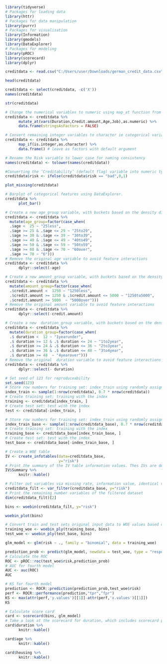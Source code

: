 ```{r}
library(tidyverse)
# Packages for loading data
library(httr)
# Packages for data manipulation
library(purrr)
# Packages for visualisation
library(Information)
library(gmodels)
library(DataExplorer)
# Packages for modeling
library(pROC)
library(scorecard)
library(dplyr)

```
```{r}
creditdata <- read.csv("C:/Users/user/Downloads/german_credit_data.csv")

```
```{r}
head(creditdata)

```
```{r}
creditdata <- select(creditdata, -c('X'))
names(creditdata)
```
```{r}
str(creditdata)
```



```{r}
# Change the numerical variables to numeric using map_at function from purrr R package
creditdata <- creditdata %>% 
      mutate_at(vars(Duration,Credit.amount,Age,Job),as.numeric) %>% 
      data.frame(stringsAsFactors = FALSE)

# Convert remaining integer variables to character ie categorical variables using map_if function from purrr R package
creditdata <- creditdata %>% 
      map_if(is.integer,as.character) %>% 
      data.frame() # leave as factors with default argument

# Rename the Risk variable to lower case for naming consistency
names(creditdata) <- tolower(names(creditdata))

```

```{r}

#Converting the ‘Creditability’ (default flag) variable into numeric type
creditdata$risk <- ifelse(creditdata$risk == "bad",0,1)

```

```{r}
plot_missing(creditdata)

```


```{r}
# Barplot of categorical features using DataExplorer.
creditdata %>%
      plot_bar()
```
```{r}
# Create a new age_group variable, with buckets based on the density distribution above
creditdata <- creditdata %>% 
  mutate(age_group=factor(case_when(
  .$age <  25 ~ "25less",
  .$age >= 25 & .$age <= 29 ~ "25to29",
  .$age >= 30 & .$age <= 39 ~ "30to39",
  .$age >= 40 & .$age <= 49 ~ "40to49",
  .$age >= 50 & .$age <= 59 ~ "50to59",
  .$age >= 60 & .$age <= 70 ~ "60over",
  .$age >= 70 ~ "6")))
# Remove the original age variable to avoid feature interactions
creditdata <- creditdata %>% 
      dplyr::select(-age)
```
```{r}
# Create a new amount_group variable, with buckets based on the density distribution above
creditdata <- creditdata %>% 
  mutate(amount_group=factor(case_when(
  .$credit.amount <  1250 ~ "1250less",
  .$credit.amount >= 1250 & .$credit.amount <= 5000 ~ "1250to5000",
  .$credit.amount >= 5000  ~ "5000over")))
# Remove the original amount variable to avoid feature interactions
creditdata <- creditdata %>% 
      dplyr::select(-credit.amount)
```

```{r}
# Create a new  duration_group variable, with buckets based on the density distribution above. We will group the months into years, we see peaks at the incremental 12 month marks
creditdata <- creditdata %>% 
  mutate(duration_group=factor(case_when(
  .$ duration <  12 ~ "1yearunder",
  .$ duration >= 12 & .$ duration <= 24 ~ "1to2year",
  .$ duration >= 24 & .$ duration <= 36 ~ "2to3year",
  .$ duration >= 36 & .$ duration <= 48 ~ "3to4year",
  .$ duration >= 48  ~ "4yearover")))
# Remove the original  duration variable to avoid feature interactions
creditdata <- creditdata %>% 
      dplyr::select(- duration)
```

```{r}
# Set seed of 123 for reproduceability
set.seed(123)
# Store row numbers for training set: index_train using randomly assigned observations
index_train <- sample(1:nrow(creditdata), 0.7 * nrow(creditdata))
# Create training set: training with the index
training <- creditdata[index_train, ]
# Create test set: test with the index
test <- creditdata[-index_train, ]

# Store row numbers for training set: index_train using randomly assigned observations
index_train_base <- sample(1:nrow(creditdata_base), 0.7 * nrow(creditdata_base))
# Create training set: training with the index
training_base <- creditdata_base[index_train_base, ]
# Create test set: test with the index
test_base <- creditdata_base[-index_train_base, ]
```


```{r}
# Create a WOE table
IV <- create_infotables(data=creditdata_base,
                        y="risk")
# Print the summary of the IV table information values. Thes IVs are derived from the WOE.
IV$Summary %>% 
      knitr::kable()
```
```{r}
# Filter out variables via missing rate, information value, identical value rate
creditdata_filt <- var_filter(creditdata_base, y="risk")
# Print the remaining number variables of the filtered dataset
dim(creditdata_filt)[2]
```


```{r}
bins <- woebin(creditdata_filt, y="risk")

```
```{r}
woebin_plot(bins)

```
```{r}
# Convert train and test sets original input data to WOE values based on WOE binning 
training_woe <- woebin_ply(training_base, bins)
test_woe <- woebin_ply(test_base, bins)

```
```{r}
glm_model <- glm(risk ~ ., family = "binomial", data = training_woe)

```

```{r}
prediction_prob <- predict(glm_model, newdata = test_woe, type = "response")
# Calculate the ROC
ROC <- pROC::roc(test_woe$risk,prediction_prob)
# AUC for fourth model
AUC <- auc(ROC)
AUC
```
```{r}
# KS for fourth model
prediction <- ROCR::prediction(prediction_prob,test_woe$risk)
perf <- ROCR::performance(prediction,"tpr","fpr")
KS <- max(attr(perf,'y.values')[[1]]-attr(perf,'x.values')[[1]])
KS
```

```{r}
# Calculate score card
card <- scorecard(bins, glm_model)
# Take a look at the scorecard for duration, which includes scorecard points
card$duration %>% 
      knitr::kable()
```

```{r}
card$age %>% 
      knitr::kable()
```
```{r}
card$housing %>% 
      knitr::kable()
```

